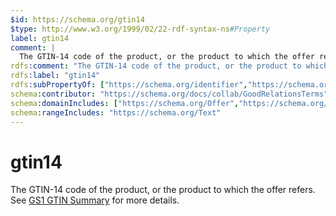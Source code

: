 ```yaml
---
$id: https://schema.org/gtin14
$type: http://www.w3.org/1999/02/22-rdf-syntax-ns#Property
label: gtin14
comment: |
  The GTIN-14 code of the product, or the product to which the offer refers. See [GS1 GTIN Summary](http://www.gs1.org/barcodes/technical/idkeys/gtin) for more details.
rdfs:comment: "The GTIN-14 code of the product, or the product to which the offer refers. See [GS1 GTIN Summary](http://www.gs1.org/barcodes/technical/idkeys/gtin) for more details."
rdfs:label: "gtin14"
rdfs:subPropertyOf: ["https://schema.org/identifier","https://schema.org/gtin"]
schema:contributor: "https://schema.org/docs/collab/GoodRelationsTerms"
schema:domainIncludes: ["https://schema.org/Offer","https://schema.org/Product","https://schema.org/Demand"]
schema:rangeIncludes: "https://schema.org/Text"
---
```


# gtin14

The GTIN-14 code of the product, or the product to which the offer refers. See [GS1 GTIN Summary](http://www.gs1.org/barcodes/technical/idkeys/gtin) for more details.

